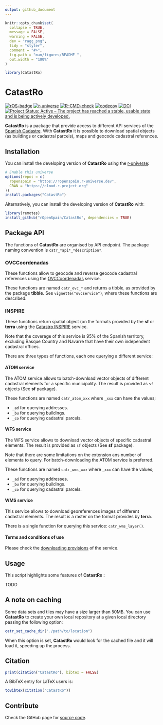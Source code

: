 ```yaml
---
output: github_document
---
```


<!-- README.md is generated from README.Rmd. Please edit that file -->

```r
knitr::opts_chunk$set(
  collapse = TRUE,
  message = FALSE,
  warning = FALSE,
  dev = "ragg_png",
  tidy = "styler",
  comment = "#>",
  fig.path = "man/figures/README-",
  out.width = "100%"
)

library(CatastRo)
```

# CatastRo

<!-- badges: start -->

[![rOS-badge](https://ropenspain.github.io/rostemplate/reference/figures/ropenspain-badge.svg)](https://ropenspain.es/)
<!-- [![CRAN-status](https://www.r-pkg.org/badges/version/CatastRo)](https://CRAN.R-project.org/package=CatastRo) -->
<!-- [![CRAN-results](https://cranchecks.info/badges/worst/CatastRo)](https://cran.r-project.org/web/checks/check_results_CatastRo.html) -->
<!-- [![Downloads](https://cranlogs.r-pkg.org/badges/CatastRo)](https://CRAN.R-project.org/package=CatastRo) -->
[![r-universe](https://ropenspain.r-universe.dev/badges/CatastRo)](https://ropenspain.r-universe.dev/)
[![R-CMD-check](https://github.com/rOpenSpain/CatastRo/workflows/R-CMD-check/badge.svg)](https://github.com/rOpenSpain/CatastRo/actions?query=workflow%3AR-CMD-check)
[![codecov](https://codecov.io/gh/rOpenSpain/CatastRo/branch/master/graph/badge.svg?token=6L01BKLL85)](https://app.codecov.io/gh/rOpenSpain/CatastRo)
[![DOI](https://img.shields.io/badge/DOI-10.5281/zenodo.6044091-blue)](https://doi.org/10.5281/zenodo.6044091)
[![Project Status: Active – The project has reached a stable, usable state and is being actively developed.](https://www.repostatus.org/badges/latest/active.svg)](https://www.repostatus.org/#active)
<!-- badges: end -->

**CatastRo** is a package that provide access to different API 
services of the 
[Spanish Cadastre](https://www.sedecatastro.gob.es/). With 
**CatastRo** it is possible to download spatial objects (as 
buildings or cadastral parcels), maps and geocode cadastral 
references.


## Installation

You can install the developing version of **CatastRo** using the
[r-universe](https://ropenspain.r-universe.dev/ui#builds):

```r
# Enable this universe
options(repos = c(
  ropenspain = "https://ropenspain.r-universe.dev",
  CRAN = "https://cloud.r-project.org"
))
install.packages("CatastRo")
```

Alternatively, you can install the developing version of 
**CatastRo** with:

```r
library(remotes)
install_github("rOpenSpain/CatastRo", dependencies = TRUE)
```

## Package API

The functions of **CatastRo** are organised by API endpoint. 
The package naming convention is `catr_*api*_*description*`.

### OVCCoordenadas

These functions allow to geocode and reverse geocode cadastral 
references using the [OVCCoordenadas](https://ovc.catastro.meh.es/ovcservweb/OVCSWLocalizacionRC/OVCCoordenadas.asmx) 
service.

These functions are named `catr_ovc_*` and returns a tibble, as 
provided by the package **tibble**. See `vignette("ovcservice")`, 
where these functions are described.

### INSPIRE

These functions return spatial object (on the formats provided by 
the **sf** or **terra** using the 
[Catastro INSPIRE](https://www.catastro.minhap.es/webinspire/index.html)
service. 

Note that the coverage of this service is 95% of the Spanish territory, 
excluding Basque Country and Navarre that have their own independent 
cadastral offices.

There are three types of functions, each one querying a different service:

#### ATOM service

The ATOM service allows to batch-download vector objects of different 
cadastral elements for a specific municipality. The result is provided 
as `sf` objects (See **sf** package). 

These functions are named `catr_atom_xxx` where `_xxx` can have the 
values;

- `_ad` for querying addresses.
- `_bu` for querying buildings.
- `_co` for querying cadastral parcels.


#### WFS service

The WFS service allows to download vector objects of specific 
cadastral elements. The result is provided as `sf` objects (See 
**sf** package).

Note that there are some limitations on the extension ans number 
of elementa to query. For batch-downloading the ATOM service is 
preferred.

These functions are named `catr_wms_xxx` where `_xxx` can have the 
values;

- `_ad` for querying addresses.
- `_bu` for querying buildings.
- `_co` for querying cadastral parcels.


#### WMS service

This service allows to download georeferences images of different 
cadastral elements. The result is a raster on the format provides 
by **terra**.

There is a single function for querying this service: `catr_wms_layer()`.

#### Terms and conditions of use

Please check the [downloading provisions](https://www.catastro.minhap.es/webinspire/documentos/Licencia.pdf) of the service.

## Usage

This script highlights some features of **CatastRo** :


TODO

## A note on caching

Some data sets and tiles may have a size larger than 50MB. You can use
**CatastRo** to create your own local repository at a given local
directory passing the following option:

```r
catr_set_cache_dir("./path/to/location")
```

When this option is set, **CatastRo** would look for the cached file and
it will load it, speeding up the process.



## Citation

```r
print(citation("CatastRo"), bibtex = FALSE)
```


A BibTeX entry for LaTeX users is:

```r
toBibtex(citation("CatastRo"))
```

## Contribute

Check the GitHub page for [source
code](https://github.com/ropenspain/CatastRo/).
